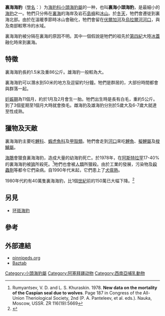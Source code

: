 {{Speciesbox
| image =Stamps of Turkmenistan, 1993 - Caspian seals (Phoca caspica) adult with young.jpg
| image caption=[[土库曼斯坦|土库曼斯坦]]邮票上的裏海海豹
| status = EN
| status_system = iucn3.1
| status_ref = <ref name="iucn">{{IUCN2010|assessors=Härkönen, T.|year=2008|id=41669|version=2010.4|title=Pusa caspica|downloaded=2010-11-19}}</ref>
| taxon = Pusa caspica
| authority = ([[Johann_Friedrich_Gmelin|Gmelin]], 1788)
| synonyms =
* ''Phoca caspica''
}}

'''裏海海豹'''（[[學名|學名]]：{{lang|la|''Pusa caspica''}}）为[[海豹科|海豹科]][[小頭海豹屬|小頭海豹屬]]的一种，也叫'''裏海小頭海豹'''，是最細小的[[海豹|海豹]]之一。牠們只分佈在[[裏海|裏海]]的海岸及岩石[[島嶼|島嶼]]和[[冰山|冰山]]。於[[冬天|冬天]]，牠們會遷徙到裏海北部。由於在溫暖季節時冰山會融化，牠們會留在[[伏爾加河|伏爾加河]]及[[烏拉爾河|烏拉爾河]][[河口|河口]]，與及南部較寒冷的水域。

裏海海豹被分隔在裏海的原因不明。其中一個假說是牠們的祖先於[[第四紀|第四紀]]大陸[[冰蓋|冰蓋]]融化時來到裏海。

==特徵==
裏海海豹長約1.5米及重86公斤。雄海豹一般較為大。

裏海海豹可以潛水到50米的地方及逗留約1分鐘。牠們是群居的，大部份時間都會與群落一起。

[[妊娠期|妊娠期]]為11個月，約於1月及2月會生一胎。牠們出生時是長有白毛，重約5公斤。到了3個星期至1個月大時就會換毛。雌海豹及雄海豹分別於5歲大及6-7歲大就達至性成熟。

==獵物及天敵==
裏海海豹主要吃[[鯉科|鯉科]]、[[蝦虎魚科|蝦虎魚科]]及[[甲殼類|甲殼類]]。牠們會走到[[河口|河口]]來吃[[鯉魚|鯉魚]]、[[擬鯉屬|擬鯉屬]]及[[梭鱸屬|梭鱸屬]]。

[[海鵰|海鵰]]會獵食裏海海豹，造成大量的幼海豹死亡。於1978年，在[[阿斯特拉罕|阿斯特拉罕]]17-40%的裏海海豹被[[狼|狼]]所殺死。<ref name="Graves">Rumyantsev, V. D. and L. S. Khuraskin. 1978. '''New data on the mortality of the Caspian seal due to wolves'''. Page 187 in Congress of the All-Union Theriological Society, 2nd (P. A. Panteleev, et al. eds.). Nauka, Moscow, USSR. ZR 116(19):5669</ref>牠們也會被[[人類|人類]]所獵殺。由於工業的發展，污染物及[[殺蟲劑|殺蟲劑]]等都令它們染病。自1990年代末起，它們患上了[[犬瘟熱|犬瘟熱]]。

1980年代約有40萬隻裏海海豹，比1個[[世紀|世紀]]前的150萬已大幅下降。<ref>{{Cite web|author=Associated Press|title=Seals Dying in Caspian Sea|publisher=Discovery Channel|url=http://dsc.discovery.com/news/2007/05/01/caspianseals_ani.html?category=animals&guid=20070501160030|accessdate=2010-11-19|deadurl=yes|archiveurl=https://web.archive.org/web/20110520093439/http://dsc.discovery.com/news/2007/05/01/caspianseals_ani.html?category=animals&guid=20070501160030|archivedate=2011-05-20}}</ref>

==另見==
*[[环斑海豹|环斑海豹]]

==參考==
{{reflist}}

==外部連結==
{{Commons|Phoca_caspica}}
{{Wikispecies|Phoca_caspica}}
*[https://web.archive.org/web/20080509063515/http://www.pinnipeds.org/species/caspian.htm pinnipeds.org]
*[https://web.archive.org/web/20070302090217/http://www.baztab.ir/news/61696.php Baztab]
{{Taxonbar|from=Q742727}}

[[Category:小頭海豹屬|Category:小頭海豹屬]]
[[Category:阿塞拜疆动物|Category:阿塞拜疆动物]]
[[Category:西南亞哺乳動物|Category:西南亞哺乳動物]]